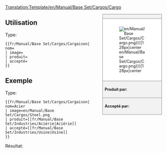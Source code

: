 <noinclude>[[Translation:Template/en/Manual/Base Set/Cargos/Cargo]]</noinclude><!--
--><div style="float:right; width:15em; font-size:90%; border:1px solid gray; background-color:#f2f2f2; margin-left:1em; margin-bottom:1em">
<div style="text-align:center; border-bottom:1px solid gray"><strong>{{nom}}</strong></div>
<div style="padding:1em; background-color:white">[[File:{{{image|en/Manual/Base Set/Cargos/Cargo.png}}}|128px|center]]</div>
<div style="border-top:1px solid gray; padding:0.5em"><strong>Produit par:</strong> {{{produit}}}</div>
<div style="border-top:1px solid gray; padding:0.5em"><strong>Accepté par:</strong> {{{accepté}}}</div>
</div><noinclude>

{{en/-}}
==Utilisation==
Type:
<pre>{{fr/Manual/Base Set/Cargos/Cargaison| nom=
| image=
| produit=
| accepté=
}}</pre>

==Exemple==
Type:
<pre>{{fr/Manual/Base Set/Cargos/Cargaison| nom=Acier
| image=en/Manual/Base Set/Cargos/Steel.png
| produit=[[fr/Manual/Base Set/Industries/Aciérie|Aciérie]]
| accepté=[[fr/Manual/Base Set/Industries/Usine|Usine]]
}}</pre>
Résultat:
{{fr/Manual/Base Set/Cargos/Cargaison| nom=Acier
| image=en/Manual/Base Set/Cargos/Steel.png
| produit=[[fr/Manual/Base Set/Industries/Aciérie|Aciérie]]
| accepté=[[fr/Manual/Base Set/Industries/Usine|Usine]]
}}
</noinclude><includeonly></includeonly>